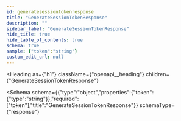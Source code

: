 ```yaml
---
id: generatesessiontokenresponse
title: "GenerateSessionTokenResponse"
description: ""
sidebar_label: "GenerateSessionTokenResponse"
hide_title: true
hide_table_of_contents: true
schema: true
sample: {"token":"string"}
custom_edit_url: null
---
```



<Heading
  as={"h1"}
  className={"openapi__heading"}
  children={"GenerateSessionTokenResponse"}
>
</Heading>





<Schema
  schema={{"type":"object","properties":{"token":{"type":"string"}},"required":["token"],"title":"GenerateSessionTokenResponse"}}
  schemaType={"response"}
>
  
</Schema>
            